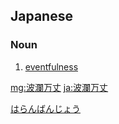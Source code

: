 ==Japanese==
{{ja-kanjitab|は|らん|ばん|じょう|yomi=o}}

===Noun===
{{ja-noun|はらんばんじょう}}

# [[eventfulness]]

[[Category:Yojijukugo|はらんばんじょう]]

[[mg:波瀾万丈]]
[[ja:波瀾万丈]]
